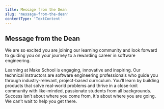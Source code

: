 ```yaml
---
title: Message from the Dean
slug: 'message-from-the-dean'
contentType: 'TextContent'
---
```


## Message from the Dean

We are so excited you are joining our learning community and look forward to guiding you on your
journey to a rewarding career in software engineering.

Learning at Make School is engaging, innovative and inspiring. Our technical instructors are
software engineering professionals who guide you through industry-relevant, project-based
curriculum. You’ll learn by building products that solve real-world problems and thrive in a
close-knit community with like-minded, passionate students from all backgrounds. Success isn't about
where you come from, it's about where you are going. We can’t wait to help you get there.
